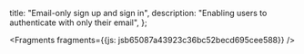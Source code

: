   title: "Email-only sign up and sign in",
  description: "Enabling users to authenticate with only their email",
};






<Fragments fragments={{js: jsb65087a43923c36bc52becd695cee588}} />